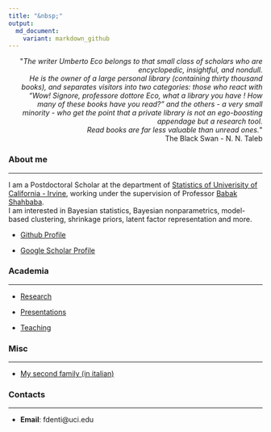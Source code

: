 ```yaml
---
title: "&nbsp;"
output: 
  md_document:
    variant: markdown_github
---
```

  
  <div style="text-align: right"> <p>&quot;<em>The writer Umberto Eco belongs to that small class of scholars who are encyclopedic, insightful, and nondull.<br>He is the owner of a large personal library (containing thirty thousand books), and separates visitors into two categories: those who react with “Wow! Signore, professore dottore Eco, what a library you have ! How many of these books have you read?” and the others - a very small minority - who get the point that a private library is not an ego-boosting appendage but a research tool.<br> Read books are far less valuable than unread ones.</em>&quot; <br> The Black Swan - N. N. Taleb</p>
  </div>
  
  
  
### About me
  
---
  
I am a Postdoctoral Scholar at the department of [Statistics of Univerisity of California - Irvine](https://www.stat.uci.edu/), working under the supervision of Professor [Babak Shahbaba](https://www.ics.uci.edu/~babaks/).  
I am interested in Bayesian statistics, Bayesian nonparametrics, model-based clustering, shrinkage priors, latent factor representation and more.  

* [Github Profile](https://github.com/Fradenti)

* [Google Scholar Profile](https://scholar.google.com/citations?user=DLiw19MAAAAJ&hl=en)


### Academia

---

* [Research](/Rmarkdowns/Research)

* [Presentations](/Rmarkdowns/ConferencesAndTalks)

* [Teaching](/Teaching)



### Misc

---

* [My second family (in italian)](http://www.compagniameteor.it/)

### Contacts

---

* **Email**: fdenti@uci.edu

